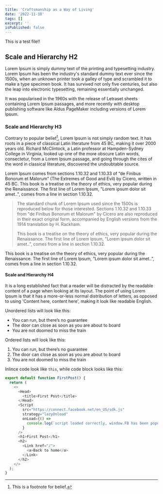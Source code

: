 ```yaml
---
title: 'Craftsmanship as a Way of Living'
date: '2022-11-18'
tags: []
excerpt: ''
isPublished: false
---
```


This is a test file!!

## Scale and Hierarchy H2

Lorem Ipsum is simply dummy text of the printing and typesetting industry. Lorem Ipsum has been the industry's standard dummy text ever since the 1500s, when an unknown printer took a galley of type and scrambled it to make a type specimen book. It has survived not only five centuries, but also the leap into electronic typesetting, remaining essentially unchanged. 

It was popularised in the 1960s with the release of Letraset sheets containing Lorem Ipsum passages, and more recently with desktop publishing software like Aldus PageMaker including versions of Lorem Ipsum.

### Scale and Hierarchy H3

Contrary to popular belief[^1], Lorem Ipsum is not simply random text. It has roots in a piece of classical Latin literature from 45 BC, making it over 2000 years old. Richard McClintock, a Latin professor at Hampden-Sydney College in Virginia, looked up one of the more obscure Latin words, consectetur, from a Lorem Ipsum passage, and going through the cites of the word in classical literature, discovered the undoubtable source. 

Lorem Ipsum comes from sections 1.10.32 and 1.10.33 of “de Finibus Bonorum et Malorum” (The Extremes of Good and Evil) by Cicero, written in 45 BC. This book is a treatise on the theory of ethics, very popular during the Renaissance. The first line of Lorem Ipsum, "Lorem ipsum dolor sit amet..", comes from a line in section 1.10.32.

> The standard chunk of Lorem Ipsum used since the 1500s is reproduced below for those interested. Sections 1.10.32 and 1.10.33 from "de Finibus Bonorum et Malorum" by Cicero are also reproduced in their exact original form, accompanied by English versions from the 1914 translation by H. Rackham.
>
> This book is a treatise on the theory of ethics, very popular during the Renaissance. The first line of Lorem Ipsum, "Lorem ipsum dolor sit amet..”, comes from a line in section 1.10.32.

This book is a treatise on the theory of ethics, very popular during the Renaissance. The first line of Lorem Ipsum, “Lorem ipsum dolor sit amet..”, comes from a line in section 1.10.32.

#### Scale and Hierarchy H4

It is a long established fact that a reader will be distracted by the readable content of a page when looking at its layout. The point of using Lorem Ipsum is that it has a more-or-less normal distribution of letters, as opposed to using 'Content here, content here', making it look like readable English.

Unordered lists will look like this:

- You can run, but there’s no guarantee
- The door can close as soon as you are about to board
- You are not doomed to miss the train

Ordered lists will look like this:

1. You can run, but there’s no guarantee
2. The door can close as soon as you are about to board
3. You are not doomed to miss the train

Inlince code look like `this`, while code block looks like this:

``` js
export default function FirstPost() {
  return (
    <>
      <Head>
        <title>First Post</title>
      </Head>
      <Script
        src="https://connect.facebook.net/en_US/sdk.js"
        strategy="lazyOnload"
        onLoad={() =>
          console.log(`script loaded correctly, window.FB has been populated`)
        }
      />
      <h1>First Post</h1>
      <h2>
        <Link href="/">
          <a>Back to home</a>
        </Link>
      </h2>
    </>
  );
}
```


[^1]: This is a footnote for belief.

